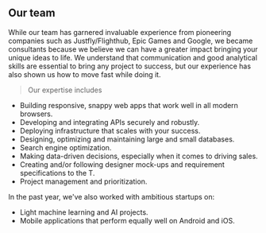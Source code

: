 ## Our team

While our team has garnered invaluable experience from pioneering companies such as Justfly/Flighthub, Epic Games and Google, we became consultants because we believe we can have a greater impact bringing your unique ideas to life. We understand that communication and good analytical skills are essential to bring any project to success, but our experience has also shown us how to move fast while doing it.

>Our expertise includes

- Building responsive, snappy web apps that work well in all modern browsers.
- Developing and integrating APIs securely and robustly.
- Deploying infrastructure that scales with your success.
- Designing, optimizing and maintaining large and small databases.
- Search engine optimization.
- Making data-driven decisions, especially when it comes to driving sales.
- Creating and/or following designer mock-ups and requirement specifications to the T.
- Project management and prioritization.

In the past year, we've also worked with ambitious startups on:

- Light machine learning and AI projects.
- Mobile applications that perform equally well on Android and iOS.
